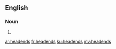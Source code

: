 ==English==

===Noun===
{{head|en|plural}}

# {{plural of|headend|lang=en}}

[[ar:headends]]
[[fr:headends]]
[[ku:headends]]
[[my:headends]]